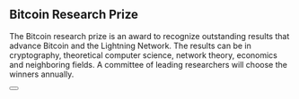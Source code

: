 
## Bitcoin Research Prize

The Bitcoin research prize is an award to recognize outstanding results that advance Bitcoin and the Lightning Network. The results can be in cryptography, theoretical computer science, network theory, economics and neighboring fields. A committee of leading researchers will choose the winners annually.

<Button text="Submit Nomination" href="/#" />